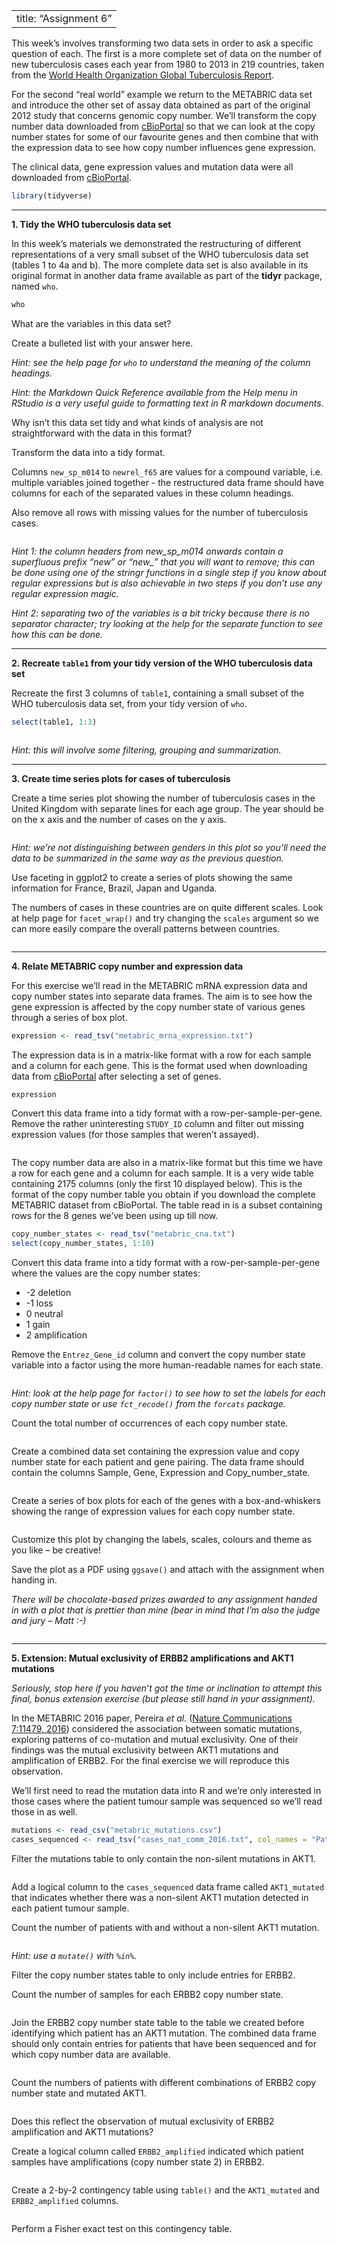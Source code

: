 
---
title: "Assignment 6"
---

This week's involves transforming two data sets in order to ask a specific
question of each. The first is a more complete set of data on the number of new
tuberculosis cases each year from 1980 to 2013 in 219 countries, taken from the
[World Health Organization Global Tuberculosis Report](https://www.who.int/health-topics/tuberculosis).

For the second "real world" example we return to the METABRIC data set and
introduce the other set of assay data obtained as part of the original 2012
study that concerns genomic copy number. We'll transform the copy number data
downloaded from [cBioPortal](https://www.cbioportal.org/study/summary?id=brca_metabric)
so that we can look at the copy number states for some of our favourite genes
and then combine that with the expression data to see how copy number influences
gene expression.

The clinical data, gene expression values and mutation data were all downloaded
from [cBioPortal](https://www.cbioportal.org/study/summary?id=brca_metabric).

```r
library(tidyverse)
```

---

**1. Tidy the WHO tuberculosis data set**

In this week's materials we demonstrated the restructuring of different
representations of a very small subset of the WHO tuberculosis data set (tables
1 to 4a and b). The more complete data set is also available in its original
format in another data frame available as part of the **tidyr** package, named
`who`.

```r
who
```

What are the variables in this data set?

Create a bulleted list with your answer here.



_Hint: see the help page for `who` to understand the meaning of the column headings._

_Hint: the Markdown Quick Reference available from the Help menu in RStudio is a very useful guide to formatting text in R markdown documents._

Why isn't this data set tidy and what kinds of analysis are not straightforward
with the data in this format?

Transform the data into a tidy format.

Columns `new_sp_m014` to `newrel_f65` are values for a compound variable, i.e.
multiple variables joined together - the restructured data frame should have
columns for each of the separated values in these column headings.

Also remove all rows with missing values for the number of tuberculosis cases.

```r

```

*Hint 1: the column headers from new_sp_m014 onwards contain a superfluous prefix "new" or "new_" that you will want to remove; this can be done using one of the stringr functions in a single step if you know about regular expressions but is also achievable in two steps if you don't use any regular expression magic.*

_Hint 2: separating two of the variables is a bit tricky because there is no separator character; try looking at the help for the separate function to see how this can be done._

---

**2. Recreate `table1` from your tidy version of the WHO tuberculosis data set**

Recreate the first 3 columns of `table1`, containing a small subset of the WHO
tuberculosis data set, from your tidy version of `who`.

```r
select(table1, 1:3)
```

```r

```

_Hint: this will involve some filtering, grouping and summarization._

---

**3. Create time series plots for cases of tuberculosis**

Create a time series plot showing the number of tuberculosis cases in the United
Kingdom with separate lines for each age group. The year should be on the x axis
and the number of cases on the y axis.

```r

```

_Hint: we're not distinguishing between genders in this plot so you'll need the data to be summarized in the same way as the previous question._

Use faceting in ggplot2 to create a series of plots showing the same information
for France, Brazil, Japan and Uganda.

The numbers of cases in these countries are on quite different scales. Look at
help page for `facet_wrap()` and try changing the `scales` argument so we can
more easily compare the overall patterns between countries.

```r

```

---

**4. Relate METABRIC copy number and expression data**

For this exercise we'll read in the METABRIC mRNA expression data and copy
number states into separate data frames. The aim is to see how the gene
expression is affected by the copy number state of various genes through a
series of box plot.

```r
expression <- read_tsv("metabric_mrna_expression.txt")
```

The expression data is in a matrix-like format with a row for each sample and a
column for each gene. This is the format used when downloading data from
[cBioPortal](https://www.cbioportal.org/study/summary?id=brca_metabric) after
selecting a set of genes.

```r
expression
```

Convert this data frame into a tidy format with a row-per-sample-per-gene.
Remove the rather uninteresting `STUDY_ID` column and filter out missing
expression values (for those samples that weren't assayed).

```r

```

The copy number data are also in a matrix-like format but this time we have a
row for each gene and a column for each sample. It is a very wide table
containing 2175 columns (only the first 10 displayed below). This is the format
of the copy number table you obtain if you download the complete METABRIC
dataset from cBioPortal. The table read in is a subset containing rows for
the 8 genes we've been using up till now.

```r
copy_number_states <- read_tsv("metabric_cna.txt")
select(copy_number_states, 1:10)
```

Convert this data frame into a tidy format with a row-per-sample-per-gene where
the values are the copy number states:

* -2 deletion
* -1 loss
*  0 neutral
*  1 gain
*  2 amplification

Remove the `Entrez_Gene_id` column and convert the copy number state variable
into a factor using the more human-readable names for each state.

```r

```

_Hint: look at the help page for `factor()` to see how to set the labels for each copy number state or use `fct_recode()` from the `forcats` package._

Count the total number of occurrences of each copy number state.

```r

```

Create a combined data set containing the expression value and copy number state
for each patient and gene pairing. The data frame should contain the columns
Sample, Gene, Expression and Copy_number_state.

```r

```

Create a series of box plots for each of the genes with a box-and-whiskers
showing the range of expression values for each copy number state.

```r

```

Customize this plot by changing the labels, scales, colours and theme as you
like -- be creative!

Save the plot as a PDF using `ggsave()` and attach with the assignment when
handing in.

_There will be chocolate-based prizes awarded to any assignment handed in with a plot that is prettier than mine (bear in mind that I'm also the judge and jury -- Matt :-)_

```r

```

---

**5. Extension: Mutual exclusivity of ERBB2 amplifications and AKT1 mutations**

_Seriously, stop here if you haven't got the time or inclination to attempt this final, bonus extension exercise  (but please still hand in your assignment)._

In the METABRIC 2016 paper, Pereira _et al._
([Nature Communications 7:11479, 2016](https://www.ncbi.nlm.nih.gov/pubmed/27161491))
considered the association between somatic mutations, exploring patterns of
co-mutation and mutual exclusivity. One of their findings was the mutual
exclusivity between AKT1 mutations and amplification of ERBB2. For the final
exercise we will reproduce this observation.

We'll first need to read the mutation data into R and we're only interested
in those cases where the patient tumour sample was sequenced so we'll read those
in as well.

```r
mutations <- read_csv("metabric_mutations.csv")
cases_sequenced <- read_tsv("cases_nat_comm_2016.txt", col_names = "Patient_ID")
```

Filter the mutations table to only contain the non-silent mutations in AKT1.

```r

```

Add a logical column to the `cases_sequenced` data frame called
`AKT1_mutated` that indicates whether there was a non-silent AKT1 mutation
detected in each patient tumour sample.

Count the number of patients with and without a non-silent AKT1 mutation.

```r

```

_Hint: use a `mutate()` with `%in%`._

Filter the copy number states table to only include entries for ERBB2.

Count the number of samples for each ERBB2 copy number state.

```r

```

Join the ERBB2 copy number state table to the table we created before
identifying which patient has an AKT1 mutation. The combined data frame should
only contain entries for patients that have been sequenced and for which copy
number data are available.

```r

```

Count the numbers of patients with different combinations of ERBB2 copy number
state and mutated AKT1.

```r

```

Does this reflect the observation of mutual exclusivity of ERBB2 amplification
and AKT1 mutations?

Create a logical column called `ERBB2_amplified` indicated which patient samples
have amplifications (copy number state 2) in ERBB2.

```r

```

Create a 2-by-2 contingency table using `table()` and the `AKT1_mutated` and
`ERBB2_amplified` columns.

```r

```

Perform a Fisher exact test on this contingency table.

```r

```

